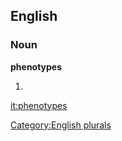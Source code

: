 
==English==

===Noun===
'''phenotypes'''

# {{plural of|[[phenotype]]}}

[[Category:English plurals]]

[[it:phenotypes]]